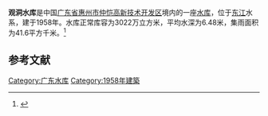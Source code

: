 {{Infobox Reservoir 
|name = 观洞水库
|nickname = 
|image = 
|image_caption = 
|map = 
|map_caption = 
|pushpin_map = 
|pushpin_map_caption = 
|code = 
|class = 
|location_of_reservoir = [[广东省|广东省]][[惠州市|惠州市]][[仲恺高新技术开发区|仲恺高新技术开发区]]
|location_of_dam = 
|inflow = 
|outflow = 
|catchment_area = 41.6
|reservoir_area = 
|mean_depth = 6.48
|maximum_depth = 
|flood_level = 
|normal_water_level = 
|dead_water_level = 
|water_quality = 
|island = 
|maximum_storage_capacity = 
|normal_storage_capacity = 3022万
|dead_storage_capacity = 
|type_of_dam = 
|elevation_of_dam = 
|height_of_dam = 
|length_of_dam = 
|width_of_dam = 
|installed_capacity = 
|irrigated_area =
|start = 
|complete = 1958年
|cost = 
|emigrate = 
|latd = 
|latm = 
|lats = 
|latNS = 
|longd = 
|longm = 
|longs = 
|longEW = 
|website = 
|footnotes = 
}}
'''观洞水库'''是中国[[广东省|广东省]][[惠州市|惠州市]][[仲恺高新技术开发区|仲恺高新技术开发区]]境内的一座[[水库|水库]]，位于[[东江|东江]]水系，建于1958年。水库正常库容为3022万立方米，平均水深为6.48米，集雨面积为41.6平方千米。<ref>{{cite web|url=http://brim.ihb.ac.cn/12/CN/12.asp|title=中国大中型水库基本特征数据库|work=中国生物多样性信息系统内陆水体生物学分部|deadurl=yes|archiveurl=https://web.archive.org/web/20120402061833/http://brim.ihb.ac.cn/12/CN/12.asp|archivedate=2012-04-02|access-date=2012-03-28}}</ref>

== 参考文献 ==
{{Reflist}}

{{广东小作品}}

[[Category:广东水库|Category:广东水库]]
[[Category:1958年建築|Category:1958年建築]]